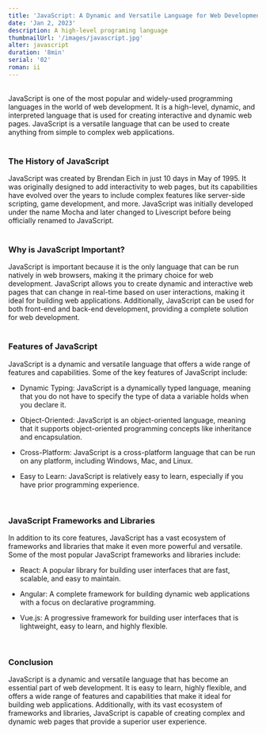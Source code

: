 ```yaml
---
title: 'JavaScript: A Dynamic and Versatile Language for Web Development'
date: 'Jan 2, 2023'
description: A high-level programing language
thumbnailUrl: '/images/javascript.jpg'
alter: javascript
duration: '8min'
serial: '02'
roman: ii
---
```


<br />

<div className="">
  JavaScript is one of the most popular and widely-used programming languages in
  the world of web development. It is a high-level, dynamic, and interpreted
  language that is used for creating interactive and dynamic web pages.
  JavaScript is a versatile language that can be used to create anything from
  simple to complex web applications.
</div>

<br />

### The History of JavaScript

<div>
  JavaScript was created by Brendan Eich in just 10 days in May of 1995. It was
  originally designed to add interactivity to web pages, but its capabilities
  have evolved over the years to include complex features like server-side
  scripting, game development, and more. JavaScript was initially developed
  under the name Mocha and later changed to Livescript before being officially
  renamed to JavaScript.
</div>

<br />

### Why is JavaScript Important?

<div>
  JavaScript is important because it is the only language that can be run
  natively in web browsers, making it the primary choice for web development.
  JavaScript allows you to create dynamic and interactive web pages that can
  change in real-time based on user interactions, making it ideal for building
  web applications. Additionally, JavaScript can be used for both front-end and
  back-end development, providing a complete solution for web development.
</div>

<br />

### Features of JavaScript

<div>

JavaScript is a dynamic and versatile language that offers a wide range of
features and capabilities. Some of the key features of JavaScript include:

- <span className="text-esmerald-400">Dynamic Typing</span>: JavaScript is a
  dynamically typed language, meaning that you do not have to specify the type
  of data a variable holds when you declare it.

- Object-Oriented: JavaScript is an object-oriented language, meaning that it supports object-oriented programming concepts like inheritance and encapsulation.

- Cross-Platform: JavaScript is a cross-platform language that can be run on any platform, including Windows, Mac, and Linux.

- Easy to Learn: JavaScript is relatively easy to learn, especially if you have prior programming experience.

</div>

<br />

### JavaScript Frameworks and Libraries

<div>
In addition to its core features, JavaScript has a vast ecosystem of frameworks and libraries that make it even more powerful and versatile. Some of the most popular JavaScript frameworks and libraries include:

- React: A popular library for building user interfaces that are fast, scalable,
  and easy to maintain.

- Angular: A complete framework for building dynamic web applications with a
  focus on declarative programming.

- Vue.js: A progressive framework for building user interfaces that is
  lightweight, easy to learn, and highly flexible.

</div>

<br />

### Conclusion

<div>
  JavaScript is a dynamic and versatile language that has become an essential
  part of web development. It is easy to learn, highly flexible, and offers a
  wide range of features and capabilities that make it ideal for building web
  applications. Additionally, with its vast ecosystem of frameworks and
  libraries, JavaScript is capable of creating complex and dynamic web pages
  that provide a superior user experience.
</div>
